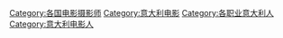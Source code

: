 [[Category:各国电影摄影师|Category:各国电影摄影师]]
[[Category:意大利电影|Category:意大利电影]]
[[Category:各职业意大利人|Category:各职业意大利人]]
[[Category:意大利电影人|Category:意大利电影人]]